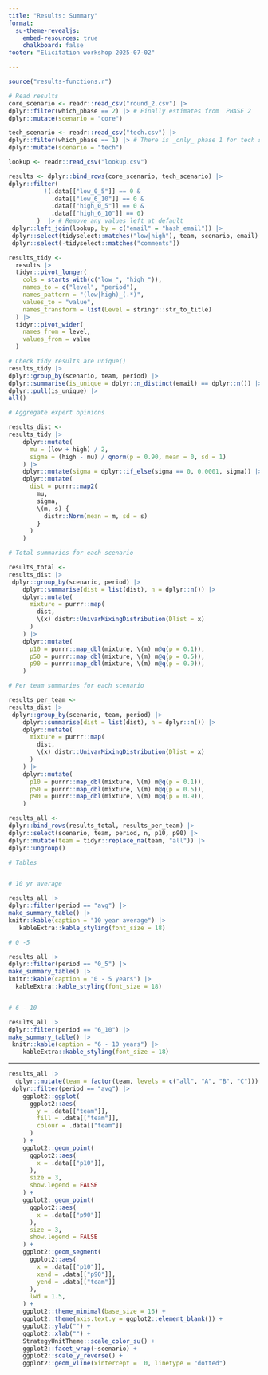 ```yaml
---
title: "Results: Summary"
format:
  su-theme-revealjs:
    embed-resources: true
    chalkboard: false
footer: "Elicitation workshop 2025-07-02"

---
```


```r
source("results-functions.r")

# Read results
core_scenario <- readr::read_csv("round_2.csv") |>
dplyr::filter(which_phase == 2) |> # Finally estimates from  PHASE 2
dplyr::mutate(scenario = "core")

tech_scenario <- readr::read_csv("tech.csv") |>
dplyr::filter(which_phase == 1) |> # There is _only_ phase 1 for tech scenario
dplyr::mutate(scenario = "tech")

lookup <- readr::read_csv("lookup.csv")

results <- dplyr::bind_rows(core_scenario, tech_scenario) |>
dplyr::filter(
          !(.data[["low_0_5"]] == 0 &
            .data[["low_6_10"]] == 0 &
            .data[["high_0_5"]] == 0 &
            .data[["high_6_10"]] == 0)
        )  |> # Remove any values left at default 
 dplyr::left_join(lookup, by = c("email" = "hash_email")) |>
 dplyr::select(tidyselect::matches("low|high"), team, scenario, email) |>
 dplyr::select(-tidyselect::matches("comments"))

results_tidy <-
  results |>
  tidyr::pivot_longer(
    cols = starts_with(c("low_", "high_")),
    names_to = c("level", "period"),
    names_pattern = "(low|high)_(.*)",
    values_to = "value",
    names_transform = list(Level = stringr::str_to_title)
  ) |>
  tidyr::pivot_wider(
    names_from = level,
    values_from = value
  ) 
```


```r
# Check tidy results are unique()
results_tidy |>
dplyr::group_by(scenario, team, period) |>
dplyr::summarise(is_unique = dplyr::n_distinct(email) == dplyr::n()) |>
dplyr::pull(is_unique) |>
all()
```

```r
# Aggregate expert opinions

results_dist <-
results_tidy |>
    dplyr::mutate(
      mu = (low + high) / 2,
      sigma = (high - mu) / qnorm(p = 0.90, mean = 0, sd = 1)
    ) |>
    dplyr::mutate(sigma = dplyr::if_else(sigma == 0, 0.0001, sigma)) |>
    dplyr::mutate(
      dist = purrr::map2(
        mu,
        sigma,
        \(m, s) {
          distr::Norm(mean = m, sd = s)
        }
      )
    )

# Total summaries for each scenario

results_total <-
results_dist |>
 dplyr::group_by(scenario, period) |>
    dplyr::summarise(dist = list(dist), n = dplyr::n()) |>
    dplyr::mutate(
      mixture = purrr::map(
        dist,
        \(x) distr::UnivarMixingDistribution(Dlist = x)
      )
    ) |>
    dplyr::mutate(
      p10 = purrr::map_dbl(mixture, \(m) m@q(p = 0.1)),
      p50 = purrr::map_dbl(mixture, \(m) m@q(p = 0.5)),
      p90 = purrr::map_dbl(mixture, \(m) m@q(p = 0.9)),
    )

# Per team summaries for each scenario

results_per_team <-
results_dist |>
 dplyr::group_by(scenario, team, period) |>
    dplyr::summarise(dist = list(dist), n = dplyr::n()) |>
    dplyr::mutate(
      mixture = purrr::map(
        dist,
        \(x) distr::UnivarMixingDistribution(Dlist = x)
      )
    ) |>
    dplyr::mutate(
      p10 = purrr::map_dbl(mixture, \(m) m@q(p = 0.1)),
      p50 = purrr::map_dbl(mixture, \(m) m@q(p = 0.5)),
      p90 = purrr::map_dbl(mixture, \(m) m@q(p = 0.9)),
    )

results_all <-
dplyr::bind_rows(results_total, results_per_team) |>
dplyr::select(scenario, team, period, n, p10, p90) |>
dplyr::mutate(team = tidyr::replace_na(team, "all")) |>
dplyr::ungroup()
```


```r
# Tables


# 10 yr average

results_all |>
dplyr::filter(period == "avg") |>
make_summary_table() |>
knitr::kable(caption = "10 year average") |>
   kableExtra::kable_styling(font_size = 18)

# 0 -5

results_all |>
dplyr::filter(period == "0_5") |>
make_summary_table() |>
knitr::kable(caption = "0 - 5 years") |>
  kableExtra::kable_styling(font_size = 18)


# 6 - 10

results_all |>
dplyr::filter(period == "6_10") |>
make_summary_table() |>
 knitr::kable(caption = "6 - 10 years") |>
    kableExtra::kable_styling(font_size = 18)
```

---

```r
results_all |>
  dplyr::mutate(team = factor(team, levels = c("all", "A", "B", "C"))) |>
 dplyr::filter(period == "avg") |>
    ggplot2::ggplot(
      ggplot2::aes(
        y = .data[["team"]],
        fill = .data[["team"]],
        colour = .data[["team"]]
      )
    ) +
    ggplot2::geom_point(
      ggplot2::aes(
        x = .data[["p10"]],
      ),
      size = 3,
      show.legend = FALSE
    ) +
    ggplot2::geom_point(
      ggplot2::aes(
        x = .data[["p90"]]
      ),
      size = 3,
      show.legend = FALSE
    ) +
    ggplot2::geom_segment(
      ggplot2::aes(
        x = .data[["p10"]],
        xend = .data[["p90"]],
        yend = .data[["team"]]
      ),
      lwd = 1.5,
    ) +
    ggplot2::theme_minimal(base_size = 16) +
    ggplot2::theme(axis.text.y = ggplot2::element_blank()) +
    ggplot2::ylab("") +
    ggplot2::xlab("") +
    StrategyUnitTheme::scale_color_su() +
    ggplot2::facet_wrap(~scenario) +
    ggplot2::scale_y_reverse() + 
    ggplot2::geom_vline(xintercept =  0, linetype = "dotted")
```


